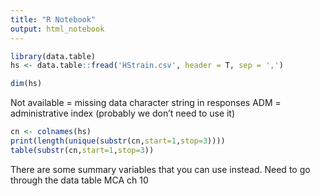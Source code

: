 ```yaml
---
title: "R Notebook"
output: html_notebook
---
```



```r
library(data.table)
hs <- data.table::fread('HStrain.csv', header = T, sep = ',')
```

```r
dim(hs)
```

Not available = missing data
character string in responses
ADM = administrative index (probably we don't need to use it)

```r
cn <- colnames(hs)
print(length(unique(substr(cn,start=1,stop=3))))
table(substr(cn,start=1,stop=3))
```
There are some summary variables that you can use instead. Need to go through the data table
MCA ch 10 


```r

```










